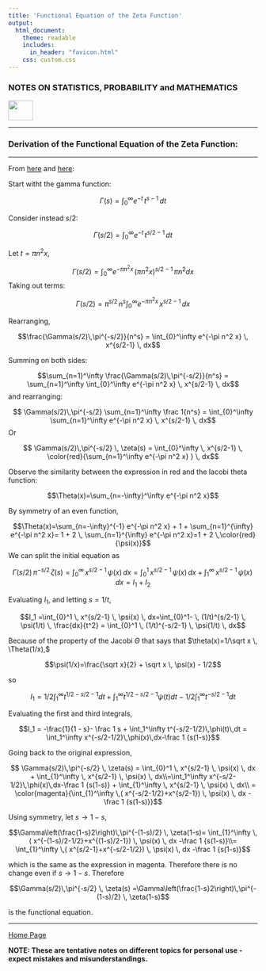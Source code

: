 ```yaml
---
title: 'Functional Equation of the Zeta Function'
output: 
  html_document:
    theme: readable
    includes:
      in_header: "favicon.html" 
    css: custom.css
---
```


### **NOTES ON STATISTICS, PROBABILITY and MATHEMATICS**

<a href="http://rinterested.github.io/statistics/index.html">
<img HEIGHT="40" WIDTH="50" src="logo.PNG"></a>

---

### Derivation of the Functional Equation of the Zeta Function:

---

From [here](https://youtu.be/epmnnJSrDCY?si=3T0KsqTBoueZQl0N) and [here](https://en.wikipedia.org/wiki/Riemann_zeta_function#:~:text=The%20functional%20equation%20was%20established%20by%20Riemann,Magnitude%22%20and%20used%20to%20construct%20the%20analytic):

Start witht the gamma function:

$$\Gamma(s) = \int_{0}^\infty  e^{-t}  \, t^{s-1} \, dt$$

Consider instead $s/2$:

$$\Gamma(s/2) = \int_{0}^\infty  e^{-t}  \, t^{s/2-1} \, dt$$

Let $t = \pi n^2 x,$

$$\Gamma(s/2) = \int_{0}^\infty  e^{-\pi n^2 x}  \, (\pi n^2 x)^{s/2-1} \, \pi n^2 dx$$
Taking out terms:

$$\Gamma(s/2) = \pi^{s/2}\, n^s \int_{0}^\infty  e^{-\pi n^2 x}  \, x^{s/2-1} \, dx$$

Rearranging,

$$\frac{\Gamma(s/2)\,\pi^{-s/2}}{n^s} = \int_{0}^\infty  e^{-\pi n^2 x}  \, x^{s/2-1} \, dx$$

Summing on both sides:

$$\sum_{n=1}^\infty \frac{\Gamma(s/2)\,\pi^{-s/2}}{n^s} = \sum_{n=1}^\infty \int_{0}^\infty  e^{-\pi n^2 x}  \, x^{s/2-1} \, dx$$
and rearranging:

$$ \Gamma(s/2)\,\pi^{-s/2} \sum_{n=1}^\infty \frac 1{n^s} =  \int_{0}^\infty \sum_{n=1}^\infty e^{-\pi n^2 x}  \, x^{s/2-1} \, dx$$
Or

$$ \Gamma(s/2)\,\pi^{-s/2} \, \zeta(s) =  \int_{0}^\infty  \, x^{s/2-1} \, \color{red}{\sum_{n=1}^\infty e^{-\pi n^2 x} } \, dx$$

Observe the similarity between the expression in red and the Iacobi theta function:

$$\Theta(x)=\sum_{n=-\infty}^\infty e^{-\pi n^2 x}$$

By symmetry of an even function,

$$\Theta(x)=\sum_{n=-\infty}^{-1} e^{-\pi n^2 x} + 1 + \sum_{n=1}^{\infty} e^{-\pi n^2 x}= 1 + 2 \, \sum_{n=1}^{\infty} e^{-\pi n^2 x}=1 + 2 \,\color{red}{\psi(x)}$$
We can split the initial equation as

$$ \Gamma(s/2)\,\pi^{-s/2} \, \zeta(s) =  \int_{0}^\infty  \, x^{s/2-1} \, \psi(x) \, dx= \int_{0}^1  \, x^{s/2-1} \, \psi(x) \, dx + \int_{1}^\infty  \, x^{s/2-1} \, \psi(x) \, dx= I_1 + I_2$$

Evaluating $I_1,$ and letting $s = 1/t,$

$$I_1 =\int_{0}^1  \, x^{s/2-1} \, \psi(x) \, dx=\int_{0}^1-  \, (1/t)^{s/2-1} \, \psi(1/t) \, \frac{dx}{t^2} = \int_{0}^1  \, (1/t)^{-s/2-1} \, \psi(1/t) \, dx$$

Because of the property of the Jacobi $\Theta$ that says that $\theta(x)=1/\sqrt x \, \Theta(1/x),$

$$\psi(1/x)=\frac{\sqrt x}{2} + \sqrt x \, \psi(x) - 1/2$$

so

$$I_1 = 1/2 \int_{1}^{\infty}t^{1/2 - s/2-1} dt + \int_{1}^{\infty}t^{1/2 - s/2-1}\psi(t) dt - 1/2 \int_{1}^{\infty}t^{ - s/2-1} dt$$

Evaluating the first and third integrals,

$$I_1 = -\frac{1}{1 - s}- \frac 1 s  + \int_1^\infty t^{-s/2-1/2}\,\phi(t)\,dt = \int_1^\infty x^{-s/2-1/2}\,\phi(x)\,dx-\frac 1 {s(1-s)}$$

Going back to the original expression,

$$ \Gamma(s/2)\,\pi^{-s/2} \, \zeta(s) = \int_{0}^1  \, x^{s/2-1} \, \psi(x) \, dx + \int_{1}^\infty  \, x^{s/2-1} \, \psi(x) \, dx\\=\int_1^\infty x^{-s/2-1/2}\,\phi(x)\,dx-\frac 1 {s(1-s)} + \int_{1}^\infty  \, x^{s/2-1} \, \psi(x) \, dx\\
= \color{magenta}{\int_{1}^\infty  \,( x^{-s/2-1/2}+x^{s/2-1}) \, \psi(x) \, dx -\frac 1 {s(1-s)}}$$

Using symmetry, let $s \to 1 -s,$

$$\Gamma\left(\frac{1-s}2\right)\,\pi^{-(1-s)/2} \, \zeta(1-s)= \int_{1}^\infty  \,( x^{-(1-s)/2-1/2}+x^{(1-s)/2-1}) \, \psi(x) \, dx -\frac 1 {s(1-s)}\\=
\int_{1}^\infty  \,( x^{s/2-1}+x^{-s/2-1/2}) \, \psi(x) \, dx -\frac 1 {s(1-s)}$$

which is the same as the expression in magenta. Therefore there is no change even if $s \to 1 - s.$ Therefore

$$\Gamma(s/2)\,\pi^{-s/2} \, \zeta(s) =\Gamma\left(\frac{1-s}2\right)\,\pi^{-(1-s)/2} \, \zeta(1-s)$$

is the functional equation.


---
<a href="http://rinterested.github.io/statistics/index.html">Home Page</a>

**NOTE: These are tentative notes on different topics for personal use - expect mistakes and misunderstandings.**
